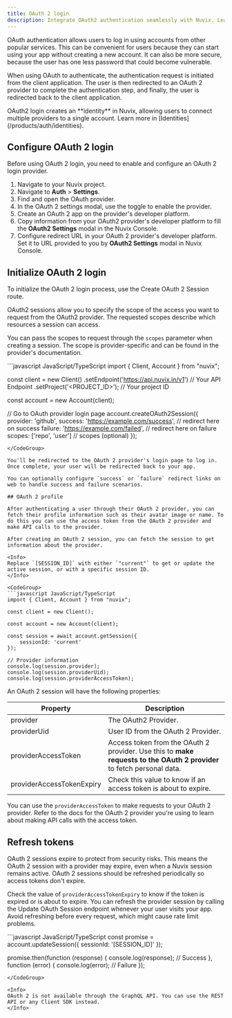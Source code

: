 ```yaml
---
title: OAuth 2 login
description: Integrate OAuth2 authentication seamlessly with Nuvix. Learn how to connect your application with third-party OAuth2 providers for secure user login and access.
---
```


OAuth authentication allows users to log in using accounts from other popular services. This can be convenient for users because they can start using your app without creating a new account. It can also be more secure, because the user has one less password that could become vulnerable.

When using OAuth to authenticate, the authentication request is initiated from the client application. The user is then redirected to an OAuth 2 provider to complete the authentication step, and finally, the user is redirected back to the client application.

<Info>
OAuth2 login creates an **identity** in Nuvix, allowing users to connect multiple providers to a single account. Learn more in [Identities](/products/auth/identities).
</Info>

## Configure OAuth 2 login

Before using OAuth 2 login, you need to enable and configure an OAuth 2 login provider.

1. Navigate to your Nuvix project.
2. Navigate to **Auth** > **Settings**.
3. Find and open the OAuth provider.
4. In the OAuth 2 settings modal, use the toggle to enable the provider.
5. Create an OAuth 2 app on the provider's developer platform.
6. Copy information from your OAuth2 provider's developer platform to fill the **OAuth2 Settings** modal in the Nuvix Console.
7. Configure redirect URL in your OAuth 2 provider's developer platform. Set it to URL provided to you by **OAuth2 Settings** modal in Nuvix Console.

## Initialize OAuth 2 login

To initialize the OAuth 2 login process, use the Create OAuth 2 Session route.

OAuth2 sessions allow you to specify the scope of the access you want to request from the OAuth2 provider.
The requested scopes describe which resources a session can access.

You can pass the scopes to request through the `scopes` parameter when creating a session.
The scope is provider-specific and can be found in the provider's documentation.

<CodeGroup>
```javascript JavaScript/TypeScript
import { Client, Account } from "nuvix";

const client = new Client()
    .setEndpoint('https://api.nuvix.in/v1') // Your API Endpoint
    .setProject('<PROJECT_ID>');                 // Your project ID

const account = new Account(client);

// Go to OAuth provider login page
account.createOAuth2Session({
    provider: 'github',
    success: 'https://example.com/success', // redirect here on success
    failure: 'https://example.com/failed', // redirect here on failure
    scopes: ['repo', 'user'] // scopes (optional)
});
```
</CodeGroup>

You'll be redirected to the OAuth 2 provider's login page to log in. Once complete, your user will be redirected back to your app.

You can optionally configure `success` or `failure` redirect links on web to handle success and failure scenarios.

## OAuth 2 profile

After authenticating a user through their OAuth 2 provider, you can fetch their profile information such as their avatar image or name. To do this you can use the access token from the OAuth 2 provider and make API calls to the provider.

After creating an OAuth 2 session, you can fetch the session to get information about the provider.

<Info>
Replace `[SESSION_ID]` with either `"current"` to get or update the active session, or with a specific session ID.
</Info>

<CodeGroup>
```javascript JavaScript/TypeScript
import { Client, Account } from "nuvix";

const client = new Client();

const account = new Account(client);

const session = await account.getSession({
    sessionId: 'current'
});

// Provider information
console.log(session.provider);
console.log(session.providerUid);
console.log(session.providerAccessToken);
```
</CodeGroup>

An OAuth 2 session will have the following properties:

| Property                   | Description                                                                                               |
| -------------------------- | --------------------------------------------------------------------------------------------------------- |
| provider                   | The OAuth2 Provider.                                                                                       |
| providerUid                | User ID from the OAuth 2 Provider.                                                                         |
| providerAccessToken        | Access token from the OAuth 2 provider. Use this to **make requests to the OAuth 2 provider** to fetch personal data. |
| providerAccessTokenExpiry  | Check this value to know if an access token is about to expire.                                            |

You can use the `providerAccessToken` to make requests to your OAuth 2 provider. Refer to the docs for the OAuth 2 provider you're using to learn about making API calls with the access token.

## Refresh tokens

OAuth 2 sessions expire to protect from security risks.
This means the OAuth 2 session with a provider may expire, even when a Nuvix session remains active.
OAuth 2 sessions should be refreshed periodically so access tokens don't expire.

Check the value of `providerAccessTokenExpiry` to know if the token is expired or is about to expire.
You can refresh the provider session by calling the Update OAuth Session endpoint whenever your user visits your app.
Avoid refreshing before every request, which might cause rate limit problems.

<CodeGroup>
```javascript JavaScript/TypeScript
const promise = account.updateSession({
    sessionId: '[SESSION_ID]'
});

promise.then(function (response) {
    console.log(response); // Success
}, function (error) {
    console.log(error); // Failure
});
```
</CodeGroup>

<Info>
OAuth 2 is not available through the GraphQL API. You can use the REST API or any Client SDK instead.
</Info>